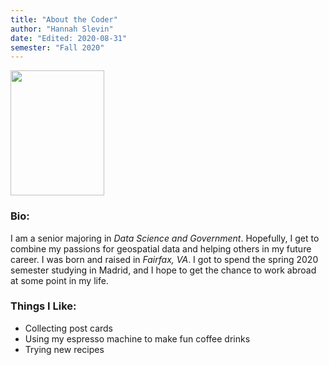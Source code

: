 ```yaml
---
title: "About the Coder"
author: "Hannah Slevin"
date: "Edited: 2020-08-31"
semester: "Fall 2020"
---
```



![](https://ih1.redbubble.net/image.685590380.7353/flat,750x,075,f-pad,750x1000,f8f8f8.u2.jpg){width=150 height=200}


### Bio:
I am a senior majoring in *Data Science and Government*.  Hopefully, I get to combine my passions for geospatial data and helping others in my future career.  I was born and raised in *Fairfax, VA*.  I got to spend the spring 2020 semester studying in Madrid, and I hope to get the chance to work abroad at some point in my life.  


### Things I Like:
- Collecting post cards
- Using my espresso machine to make fun coffee drinks 
- Trying new recipes
